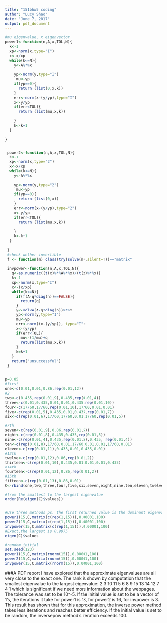 ```yaml
---
title: "151bhw5 coding"
author: "Lucy Shao"
date: "June 7, 2017"
output: pdf_document
---
```

```r
#mu eigenvalue, x eigenvector
power1<-function(n,A,x,TOL,N){
  k<-1
  xp<-norm(x,type="I")
  x<-x/xp
  while(k<=N){
    y<-A%*%x
   
    yp<-norm(y,type="I")
     mu<-yp
    if(yp==0){
      return (list(0,x,k))
    }
    err<-norm(x-(y/yp),type="I")
    x<-y/yp
    if(err<TOL){
      return (list(mu,x,k))
      
    }
    k<-k+1
  }
  
}


 power2<-function(n,A,x,TOL,N){
  k<-1
  xp<-norm(x,type="2")
  x<-x/xp
  while(k<=N){
    y<-A%*%x
   
    yp<-norm(y,type="2")
     mu<-yp
    if(yp==0){
      return (list(0,x))
    }
    err<-norm(x-(y/yp),type="2")
    x<-y/yp
    if(err<TOL){
      return (list(mu,x,k))
      
    }
    k<-k+1
  }
  
 }
 #check wether invertible
 f <- function(m) class(try(solve(m),silent=T))=="matrix"
 
 invpower<-function(n,A,x,TOL,N){
   q<-as.numeric((t(x)%*%A%*%x)/(t(x)%*%x))
   k<-1
   xp<-norm(x,type="I")
   x<-(x/xp)
   while(k<=N){
     if(f(A-q*diag(n))==FALSE){
       return(q)
     }
     y<-solve(A-q*diag(n))%*%x
     yp<-norm(y,type="I")
     mu<-yp
     err<-norm((x-(y/yp)), type="I")
     x<-(y/yp)
     if(err<TOL){
       mu<-(1/mu)+q
       return(list(mu,x,k))
     }
     k=k+1
   }
   return("unsuccessful")
 }
 
```
```r
p=0.85
#first
one<-c(0.01,0.01,0.86,rep(0.01,12))
#2
two<-c(0.435,rep(0.01,9),0.435,rep(0.01,4))
three<-c(0.01,0.435,0.01,0.01,0.435,rep(0.01,10))
four<-c(17/60,17/60,rep(0.01,10),17/60,0.01,0.01)
five<-c(rep(0.01,5),0.435,0.01,0.435,rep(0.01,7))
six<-c(rep(0.01,6),17/60,17/60,0.01,17/60,rep(0.01,5))

#7th
seven<-c(rep(0.01,9),0.86,rep(0.01,5))
eight<-c(rep(0.01,8),0.435,0.435,rep(0.01,5))
nine<-c(rep(0.01,4),0.435,rep(0.01,5),0.435, rep(0.01,4))
ten<-c(rep(0.01,8),17/60,0.01,17/60,0.01,0.01,17/60,0.01)
eleven<-c(rep(0.01,11),0.435,0.01,0.435,0.01)
#12th
twelve<-c(rep(0.01,12),0.86,rep(0.01,2))
thirteen<-c(rep(0.01,10),0.435,0.01,0.01,0.01,0.435)
#14th
fourteen<-c(rep(0.01,12),0.86,rep(0.01,2))
#15th
fifteen<-c(rep(0.01,13),0.86,0.01)
C<-rbind(one,two,three,four,five,six,seven,eight,nine,ten,eleven,twelve,thirteen,fourteen,fifteen)

#from the smallest to the largest eigenvalue
order(Re(eigen(C)$values))


#Use three methods ps. the first returned value is the dominant eigenvalue
power1(15,C,matrix(c(rep(1,15))),0.00001,100)
power2(15,C,matrix(c(rep(1,15))),0.00001,100)
invpower(15,C,matrix(c(rep(1,15))),0.00001,100)
#Exact,the largest is 0.9975
eigen(C)$values

#random initial
set.seed(123)
power1(15,C,matrix(rnorm(15)),0.00001,100)
power2(15,C,matrix(rnorm(15)),0.00001,100)
invpower(15,C,matrix(rnorm(15)),0.00001,100)
```

###A PDF report
I have explored that the approximate eigenvalues are all very close to the exact one. The rank is shown by computation that the smallest eigenvalue to the largest eigenvalue: 2  3 10 11  5  6  8  9 15 13 14 12  7  4  1 which is significant if we need more information about the webpages. The tolerance was set to be 10^-5. If the initial value is set to be a vector of 1's, the iterations it take for power1 is 18, for power2 is 16, for invpower is 3. This result has shown that for this approximation, the inverse power method takes less iterations and reaches better efficiency. If the initial value is set to be random, the inversepow method's iteration exceeds 100. 

